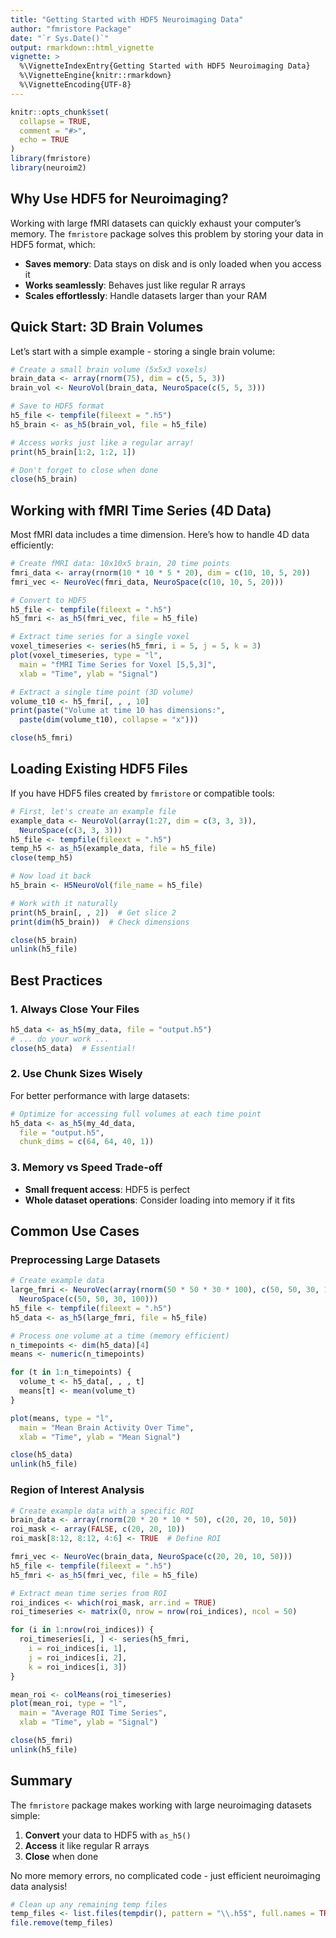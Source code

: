 ```yaml
---
title: "Getting Started with HDF5 Neuroimaging Data"
author: "fmristore Package"
date: "`r Sys.Date()`"
output: rmarkdown::html_vignette
vignette: >
  %\VignetteIndexEntry{Getting Started with HDF5 Neuroimaging Data}
  %\VignetteEngine{knitr::rmarkdown}
  %\VignetteEncoding{UTF-8}
---
```


```r
knitr::opts_chunk$set(
  collapse = TRUE,
  comment = "#>",
  echo = TRUE
)
library(fmristore)
library(neuroim2)
```

## Why Use HDF5 for Neuroimaging?

Working with large fMRI datasets can quickly exhaust your computer's memory. The `fmristore` package solves this problem by storing your data in HDF5 format, which:

- **Saves memory**: Data stays on disk and is only loaded when you access it
- **Works seamlessly**: Behaves just like regular R arrays
- **Scales effortlessly**: Handle datasets larger than your RAM

## Quick Start: 3D Brain Volumes

Let's start with a simple example - storing a single brain volume:

```r
# Create a small brain volume (5x5x3 voxels)
brain_data <- array(rnorm(75), dim = c(5, 5, 3))
brain_vol <- NeuroVol(brain_data, NeuroSpace(c(5, 5, 3)))

# Save to HDF5 format
h5_file <- tempfile(fileext = ".h5")
h5_brain <- as_h5(brain_vol, file = h5_file)

# Access works just like a regular array!
print(h5_brain[1:2, 1:2, 1])

# Don't forget to close when done
close(h5_brain)
```

## Working with fMRI Time Series (4D Data)

Most fMRI data includes a time dimension. Here's how to handle 4D data efficiently:

```r
# Create fMRI data: 10x10x5 brain, 20 time points
fmri_data <- array(rnorm(10 * 10 * 5 * 20), dim = c(10, 10, 5, 20))
fmri_vec <- NeuroVec(fmri_data, NeuroSpace(c(10, 10, 5, 20)))

# Convert to HDF5
h5_file <- tempfile(fileext = ".h5")
h5_fmri <- as_h5(fmri_vec, file = h5_file)

# Extract time series for a single voxel
voxel_timeseries <- series(h5_fmri, i = 5, j = 5, k = 3)
plot(voxel_timeseries, type = "l",
  main = "fMRI Time Series for Voxel [5,5,3]",
  xlab = "Time", ylab = "Signal")

# Extract a single time point (3D volume)
volume_t10 <- h5_fmri[, , , 10]
print(paste("Volume at time 10 has dimensions:",
  paste(dim(volume_t10), collapse = "x")))

close(h5_fmri)
```

## Loading Existing HDF5 Files

If you have HDF5 files created by `fmristore` or compatible tools:

```r
# First, let's create an example file
example_data <- NeuroVol(array(1:27, dim = c(3, 3, 3)),
  NeuroSpace(c(3, 3, 3)))
h5_file <- tempfile(fileext = ".h5")
temp_h5 <- as_h5(example_data, file = h5_file)
close(temp_h5)

# Now load it back
h5_brain <- H5NeuroVol(file_name = h5_file)

# Work with it naturally
print(h5_brain[, , 2])  # Get slice 2
print(dim(h5_brain))  # Check dimensions

close(h5_brain)
unlink(h5_file)
```

## Best Practices

### 1. Always Close Your Files
```r
h5_data <- as_h5(my_data, file = "output.h5")
# ... do your work ...
close(h5_data)  # Essential!
```

### 2. Use Chunk Sizes Wisely
For better performance with large datasets:
```r
# Optimize for accessing full volumes at each time point
h5_data <- as_h5(my_4d_data,
  file = "output.h5",
  chunk_dims = c(64, 64, 40, 1))
```

### 3. Memory vs Speed Trade-off
- **Small frequent access**: HDF5 is perfect
- **Whole dataset operations**: Consider loading into memory if it fits

## Common Use Cases

### Preprocessing Large Datasets
```r
# Create example data
large_fmri <- NeuroVec(array(rnorm(50 * 50 * 30 * 100), c(50, 50, 30, 100)),
  NeuroSpace(c(50, 50, 30, 100)))
h5_file <- tempfile(fileext = ".h5")
h5_data <- as_h5(large_fmri, file = h5_file)

# Process one volume at a time (memory efficient)
n_timepoints <- dim(h5_data)[4]
means <- numeric(n_timepoints)

for (t in 1:n_timepoints) {
  volume_t <- h5_data[, , , t]
  means[t] <- mean(volume_t)
}

plot(means, type = "l",
  main = "Mean Brain Activity Over Time",
  xlab = "Time", ylab = "Mean Signal")

close(h5_data)
unlink(h5_file)
```

### Region of Interest Analysis
```r
# Create example data with a specific ROI
brain_data <- array(rnorm(20 * 20 * 10 * 50), c(20, 20, 10, 50))
roi_mask <- array(FALSE, c(20, 20, 10))
roi_mask[8:12, 8:12, 4:6] <- TRUE  # Define ROI

fmri_vec <- NeuroVec(brain_data, NeuroSpace(c(20, 20, 10, 50)))
h5_file <- tempfile(fileext = ".h5")
h5_fmri <- as_h5(fmri_vec, file = h5_file)

# Extract mean time series from ROI
roi_indices <- which(roi_mask, arr.ind = TRUE)
roi_timeseries <- matrix(0, nrow = nrow(roi_indices), ncol = 50)

for (i in 1:nrow(roi_indices)) {
  roi_timeseries[i, ] <- series(h5_fmri,
    i = roi_indices[i, 1],
    j = roi_indices[i, 2],
    k = roi_indices[i, 3])
}

mean_roi <- colMeans(roi_timeseries)
plot(mean_roi, type = "l",
  main = "Average ROI Time Series",
  xlab = "Time", ylab = "Signal")

close(h5_fmri)
unlink(h5_file)
```

## Summary

The `fmristore` package makes working with large neuroimaging datasets simple:

1. **Convert** your data to HDF5 with `as_h5()`
2. **Access** it like regular R arrays
3. **Close** when done

No more memory errors, no complicated code - just efficient neuroimaging data analysis!

```r
# Clean up any remaining temp files
temp_files <- list.files(tempdir(), pattern = "\\.h5$", full.names = TRUE)
file.remove(temp_files)
```
